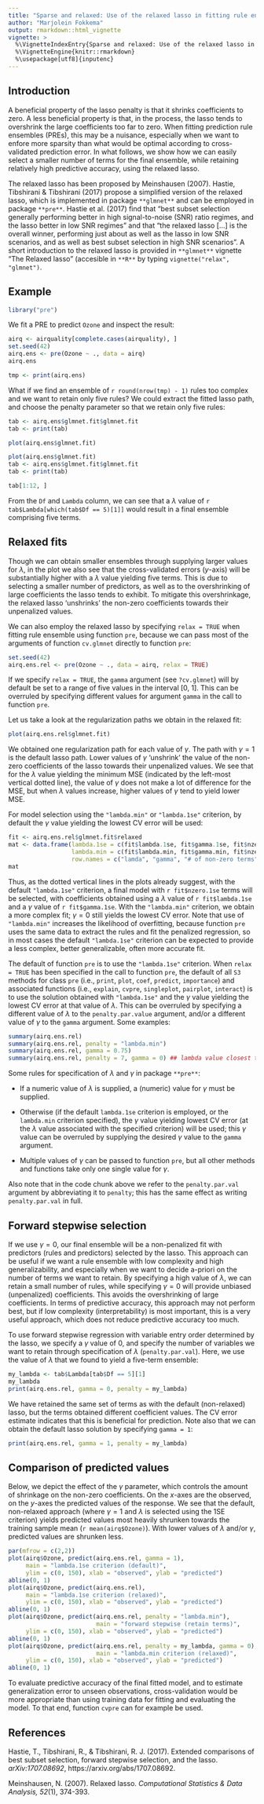 ```yaml
---
title: "Sparse and relaxed: Use of the relaxed lasso in fitting rule ensembles"
author: "Marjolein Fokkema"
output: rmarkdown::html_vignette
vignette: >
  %\VignetteIndexEntry{Sparse and relaxed: Use of the relaxed lasso in fitting rule ensembles}
  %\VignetteEngine{knitr::rmarkdown}
  %\usepackage[utf8]{inputenc}
---
```


## Introduction

A beneficial property of the lasso penalty is that it shrinks coefficients to zero. A less beneficial property is that, in the process, the lasso tends to overshrink the large coefficients too far to zero. When fitting prediction rule ensembles (PREs), this may be a nuisance, especially when we want to enfore more sparsity than what would be optimal according to cross-validated prediction error. In what follows, we show how we can easily select a smaller number of terms for the final ensemble, while retaining relatively high predictive accuracy, using the relaxed lasso. 

The relaxed lasso has been proposed by Meinshausen (2007). Hastie, Tibshirani & Tibshirani (2017) propose a simplified version of the relaxed lasso, which is implemented in package `**glmnet**` and can be employed in package `**pre**`. Hastie et al. (2017) find that "best subset selection generally performing better in high signal-to-noise (SNR) ratio regimes, and the lasso better in low SNR regimes" and that "the relaxed lasso [...] is the overall winner, performing just about as well as the lasso in low SNR scenarios, and as well as best subset selection in high SNR scenarios". A short introduction to the relaxed lasso is provided in `**glmnet**` vignette "The Relaxed lasso" (accesible in `**R**` by typing `vignette("relax", "glmnet")`. 

## Example

```r
library("pre")
```

We fit a PRE to predict `Ozone` and inspect the result:

```r
airq <- airquality[complete.cases(airquality), ]
set.seed(42)
airq.ens <- pre(Ozone ~ ., data = airq)
airq.ens
```

```r
tmp <- print(airq.ens)
```

What if we find an ensemble of `r round(nrow(tmp) - 1)` rules too complex and we want to retain only five rules? We could extract the fitted lasso path, and choose the penalty parameter so that we retain only five rules:

```r
tab <- airq.ens$glmnet.fit$glmnet.fit
tab <- print(tab)
```

```r
plot(airq.ens$glmnet.fit)
```

```r
plot(airq.ens$glmnet.fit)
tab <- airq.ens$glmnet.fit$glmnet.fit
tab <- print(tab)
```

```r
tab[1:12, ]
```

From the `Df` and `Lambda` column, we can see that a $\lambda$ value of `r tab$Lambda[which(tab$Df == 5)[1]]` would result in a final ensemble comprising five terms.


## Relaxed fits

Though we can obtain smaller ensembles through supplying larger values for $\lambda$, in the plot we also see that the cross-validated errors ($y$-axis) will be substantially higher with a $\lambda$ value yielding five terms. This is due to selecting a smaller number of predictors, as well as to the overshrinking of large coefficients the lasso tends to exhibit. To mitigate this overshrinkage, the relaxed lasso 'unshrinks' the non-zero coefficients towards their unpenalized values.   

We can also employ the relaxed lasso by specifying `relax = TRUE` when fitting rule ensemble using function `pre`, because we can pass most of the arguments of function `cv.glmnet` directly to function `pre`: 

```r
set.seed(42)
airq.ens.rel <- pre(Ozone ~ ., data = airq, relax = TRUE)
```

If we specify `relax = TRUE`, the `gamma` argument (see `?cv.glmnet`) will by default be set to a range of five values in the interval [0, 1]. This can be overruled by specifying different values for argument `gamma` in the call to function `pre`. 

Let us take a look at the regularization paths we obtain in the relaxed fit:

```r
plot(airq.ens.rel$glmnet.fit)
```

We obtained one regularization path for each value of $\gamma$. The path with $\gamma = 1$ is the default lasso path. Lower values of $\gamma$ 'unshrink' the value of the non-zero coefficients of the lasso towards their unpenalized values. We see that for the $\lambda$ value yielding the minimum MSE (indicated by the left-most vertical dotted line), the value of $\gamma$ does not make a lot of difference for the MSE, but when $\lambda$ values increase, higher values of $\gamma$ tend to yield lower MSE. 

For model selection using the `"lambda.min"` or `"lambda.1se"` criterion, by default the $\gamma$ value yielding the lowest CV error will be used:

```r
fit <- airq.ens.rel$glmnet.fit$relaxed
mat <- data.frame(lambda.1se = c(fit$lambda.1se, fit$gamma.1se, fit$nzero.1se),
                  lambda.min = c(fit$lambda.min, fit$gamma.min, fit$nzero.min),
                  row.names = c("lamda", "gamma", "# of non-zero terms"))
mat
```

Thus, as the dotted vertical lines in the plots already suggest, with the default `"lambda.1se"` criterion, a final model with `r fit$nzero.1se` terms will be selected, with coefficients obtained using a $\lambda$ value of `r fit$lambda.1se` and a $\gamma$ value of `r fit$gamma.1se`. With the `"lambda.min"` criterion, we obtain a more complex fit; $\gamma = 0$ still yields the lowest CV error. Note that use of `"lambda.min"` increases the likelihood of overfitting, because function `pre` uses the same data to extract the rules and fit the penalized regression, so in most cases the default `"lambda.1se"` criterion can be expected to provide a less complex, better generalizable, often more accurate fit.  

The default of function `pre` is to use the `"lambda.1se"` criterion. When `relax = TRUE` has been specified in the call to function `pre`, the default of all `S3` methods for class `pre` (i.e., `print`, `plot`, `coef`, `predict`, `importance`) and associated functions (i.e., `explain`, `cvpre`, `singleplot`, `pairplot`, `interact`) is to use the solution obtained with `"lambda.1se"` and the $\gamma$ value yielding the lowest CV error at that value of $\lambda$. This can be overruled by specifying a different value of $\lambda$ to the `penalty.par.value` argument, and/or a different value of $\gamma$ to the `gamma` argument. Some examples:

```r
summary(airq.ens.rel)
summary(airq.ens.rel, penalty = "lambda.min")
summary(airq.ens.rel, gamma = 0.75)
summary(airq.ens.rel, penalty = 7, gamma = 0) ## lambda value closest to specified value will be used 
```

Some rules for specification of $\lambda$ and $\gamma$ in package `**pre**`:

* If a numeric value of $\lambda$ is supplied, a (numeric) value for $\gamma$ must be supplied. 

* Otherwise (if the default `lambda.1se` criterion is employed, or the `lambda.min` criterion specified), the $\gamma$ value yielding lowest CV error (at the $\lambda$ value associated with the specified criterion) will be used; this $\gamma$ value can be overruled by supplying the desired $\gamma$ value to the `gamma` argument. 

* Multiple values of $\gamma$ can be passed to function `pre`, but all other methods and functions take only one single value for $\gamma$.

Also note that in the code chunk above we refer to the `penalty.par.val` argument by abbreviating it to `penalty`; this has the same effect as writing `penalty.par.val` in full. 


## Forward stepwise selection

If we use $\gamma = 0$, our final ensemble will be a non-penalized fit with predictors (rules and predictors) selected by the lasso. This approach can be useful if we want a rule ensemble with low complexity and high generalizability, and especially when we want to decide a-priori on the number of terms we want to retain. By specifying a high value of $\lambda$, we can retain a small number of rules, while specifying $\gamma = 0$ will provide unbiased (unpenalized) coefficients. This avoids the overshrinking of large coefficients. In terms of predictive accuracy, this approach may not perform best, but if low complexity (interpretability) is most important, this is a very useful approach, which does not reduce predictive accuracy too much.

To use forward stepwise regression with variable entry order determined by the lasso, we specify a $\gamma$ value of 0, and specify the number of variables we want to retain through specification of $\lambda$ (`penalty.par.val`). Here, we use the value of $\lambda$ that we found to yield a five-term ensemble:  

```r
my_lambda <- tab$Lambda[tab$Df == 5][1]
my_lambda
print(airq.ens.rel, gamma = 0, penalty = my_lambda)
```

We have retained the same set of terms as with the default (non-relaxed) lasso, but the terms obtained different coefficient values. The CV error estimate indicates that this is beneficial for prediction. Note also that we can obtain the default lasso solution by specifying `gamma = 1`:

```r
print(airq.ens.rel, gamma = 1, penalty = my_lambda)
```


## Comparison of predicted values

Below, we depict the effect of the $\gamma$ parameter, which controls the amount of shrinkage on the non-zero coefficients. On the $x$-axes are the observed, on the $y$-axes the predicted values of the response. We see that the default, non-relaxed approach (where $\gamma = 1$ and $\lambda$ is selected using the 1SE criterion) yields predicted values most heavily shrunken towards the training sample mean (`r mean(airq$Ozone)`). With lower values of $\lambda$ and/or $\gamma$, predicted values are shrunken less.

```r
par(mfrow = c(2,2))
plot(airq$Ozone, predict(airq.ens.rel, gamma = 1), 
     main = "lambda.1se criterion (default)", 
     ylim = c(0, 150), xlab = "observed", ylab = "predicted")
abline(0, 1)
plot(airq$Ozone, predict(airq.ens.rel), 
     main = "lambda.1se criterion (relaxed)", 
     ylim = c(0, 150), xlab = "observed", ylab = "predicted")
abline(0, 1)
plot(airq$Ozone, predict(airq.ens.rel, penalty = "lambda.min"),
                         main = "forward stepwise (retain terms)", 
     ylim = c(0, 150), xlab = "observed", ylab = "predicted")
abline(0, 1)
plot(airq$Ozone, predict(airq.ens.rel, penalty = my_lambda, gamma = 0), 
                         main = "lambda.min criterion (relaxed)", 
     ylim = c(0, 150), xlab = "observed", ylab = "predicted")
abline(0, 1)
```

To evaluate predictive accuracy of the final fitted model, and to estimate generalization error to unseen observations, cross-validation would be more appropriate than using training data for fitting and evaluating the model. To that end, function `cvpre` can for example be used.


## References

Hastie, T., Tibshirani, R., & Tibshirani, R. J. (2017). Extended comparisons of best subset selection, forward stepwise selection, and the lasso. *arXiv:1707.08692*, https://arxiv.org/abs/1707.08692.

Meinshausen, N. (2007). Relaxed lasso. *Computational Statistics & Data Analysis, 52*(1), 374-393.